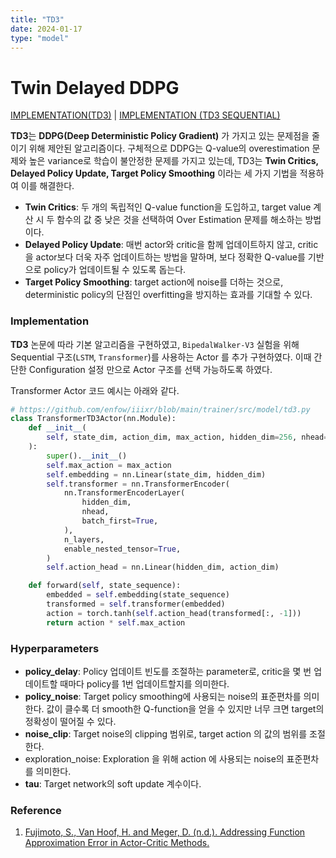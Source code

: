 ```yaml
---
title: "TD3"
date: 2024-01-17
type: "model"
---
```


# Twin Delayed DDPG

[IMPLEMENTATION(TD3)](<https://github.com/enfow/iiixr/blob/main/trainer/src/trainer/td3_trainer.py>) | [IMPLEMENTATION (TD3 SEQUENTIAL)](<https://github.com/enfow/iiixr/blob/main/trainer/src/trainer/td3_sequential_trainer.py>)

**TD3**는 **DDPG(Deep Deterministic Policy Gradient)** 가 가지고 있는 문제점을 줄이기 위해 제안된 알고리즘이다. 구체적으로 DDPG는 Q-value의 overestimation 문제와 높은 variance로 학습이 불안정한 문제를 가지고 있는데, TD3는 **Twin Critics, Delayed Policy Update, Target Policy Smoothing** 이라는 세 가지 기법을 적용하여 이를 해결한다.

- **Twin Critics**: 두 개의 독립적인 Q-value function을 도입하고, target value 계산 시 두 함수의 값 중 낮은 것을 선택하여 Over Estimation 문제를 해소하는 방법이다.
- **Delayed Policy Update**: 매번 actor와 critic을 함께 업데이트하지 않고, critic을 actor보다 더욱 자주 업데이트하는 방법을 말하며, 보다 정확한 Q-value를 기반으로 policy가 업데이트될 수 있도록 돕는다.
- **Target Policy Smoothing**: target action에 noise를 더하는 것으로, deterministic policy의 단점인 overfitting을 방지하는 효과를 기대할 수 있다.

### Implementation

**TD3** 논문에 따라 기본 알고리즘을 구현하였고, `BipedalWalker-V3` 실험을 위해 Sequential 구조(`LSTM`, `Transformer`)를 사용하는 Actor 를 추가 구현하였다. 이때 간단한 Configuration 설정 만으로 Actor 구조를 선택 가능하도록 하였다.

Transformer Actor 코드 예시는 아래와 같다.

```python
# https://github.com/enfow/iiixr/blob/main/trainer/src/model/td3.py
class TransformerTD3Actor(nn.Module):
    def __init__(
        self, state_dim, action_dim, max_action, hidden_dim=256, nhead=8, n_layers=6
    ):
        super().__init__()
        self.max_action = max_action
        self.embedding = nn.Linear(state_dim, hidden_dim)
        self.transformer = nn.TransformerEncoder(
            nn.TransformerEncoderLayer(
                hidden_dim,
                nhead,
                batch_first=True,
            ),
            n_layers,
            enable_nested_tensor=True,
        )
        self.action_head = nn.Linear(hidden_dim, action_dim)

    def forward(self, state_sequence):
        embedded = self.embedding(state_sequence)
        transformed = self.transformer(embedded)
        action = torch.tanh(self.action_head(transformed[:, -1]))
        return action * self.max_action
```

### Hyperparameters

- **policy_delay**: Policy 업데이트 빈도를 조절하는 parameter로, critic을 몇 번 업데이트할 때마다 policy를 1번 업데이트할지를 의미한다.
- **policy_noise**: Target policy smoothing에 사용되는 noise의 표준편차를 의미한다. 값이 클수록 더 smooth한 Q-function을 얻을 수 있지만 너무 크면 target의 정확성이 떨어질 수 있다.
- **noise_clip**: Target noise의 clipping 범위로, target action 의 값의 범위를 조절한다.
- exploration_noise: Exploration 을 위해 action 에 사용되는 noise의 표준편차를 의미한다.
- **tau**: Target network의 soft update 계수이다.

### Reference

1. [Fujimoto, S., Van Hoof, H. and Meger, D. (n.d.). Addressing Function Approximation Error in Actor-Critic Methods.](<https://arxiv.org/pdf/1802.09477>)
